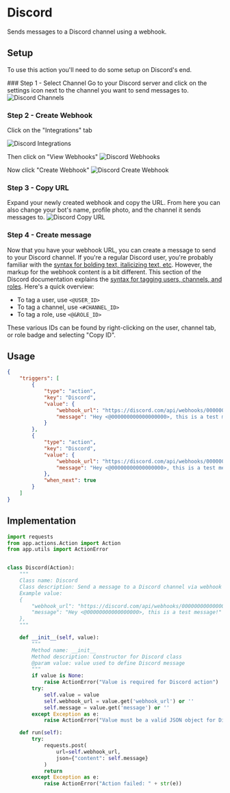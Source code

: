 

# Discord

Sends messages to a Discord channel using a webhook.

## Setup
To use this action you'll need to do some setup on Discord's end. 

<Steps>
### Step 1 - Select Channel
Go to your Discord server and click on the settings icon next to the channel you want to send messages to.

<Image src={DiscordChannels} alt="Discord Channels" width={200} height={100} />

### Step 2 - Create Webhook
Click on the "Integrations" tab

<Image src={DiscordIntegrations} alt="Discord Integrations" width={200} height={100} />

Then click on "View Webhooks"
<Image src={DiscordWebhooks} alt="Discord Webhooks" width={600} height={100} />

Now click "Create Webhook"
<Image src={DiscordCreateWebhook} alt="Discord Create Webhook" width={150} height={100} />

### Step 3 - Copy URL
Expand your newly created webhook and copy the URL.
From here you can also change your bot's name, profile photo, and the channel it sends messages to.
<Image src={DiscordCopyURL} alt="Discord Copy URL" width={600} height={100} />

### Step 4 - Create message
Now that you have your webhook URL, you can create a message to send to your Discord channel. 
If you're a regular Discord user, you're probably familiar with the [syntax for bolding text, italicizing text, etc](https://birdie0.github.io/discord-webhooks-guide/other/discord_markdown.html). 
However, the markup for the webhook content is a bit different. This section of the Discord documentation explains the [syntax for tagging users, channels, and roles](https://discord.com/developers/docs/reference#message-formatting). 
Here's a quick overview:
- To tag a user, use `<@USER_ID>`
- To tag a channel, use `<#CHANNEL_ID>`
- To tag a role, use `<@&ROLE_ID>`

These various IDs can be found by right-clicking on the user, channel tab, or role badge and selecting "Copy ID".

</Steps>

## Usage

```json copy filename="PTDL.json"
{
    "triggers": [
        {
            "type": "action",
            "key": "Discord",
            "value": {
                "webhook_url": "https://discord.com/api/webhooks/0000000000000000/wfeiurbvtrligutgiu",
                "message": "Hey <@000000000000000000>, this is a test message!"
            }
        },
        {
            "type": "action",
            "key": "Discord",
            "value": {
                "webhook_url": "https://discord.com/api/webhooks/00000000000000000/er3t5v4635g4rrt8",
                "message": "Hey <@00000000000000000>, this is a test message!"
            },
            "when_next": true
        }
    ]
}
```

## Implementation

```python
import requests
from app.actions.Action import Action
from app.utils import ActionError


class Discord(Action):
    """
    Class name: Discord
    Class description: Send a message to a Discord channel via webhook
    Example value:
    {
        "webhook_url": "https://discord.com/api/webhooks/00000000000000000/er3t5v4635g4rrt8",
        "message": "Hey <@00000000000000000>, this is a test message!"
    },
    """

    def __init__(self, value):
        """
        Method name: __init__
        Method description: Constructor for Discord class
        @param value: value used to define Discord message
        """
        if value is None:
            raise ActionError("Value is required for Discord action")
        try:
            self.value = value
            self.webhook_url = value.get('webhook_url') or ''
            self.message = value.get('message') or ''
        except Exception as e:
            raise ActionError("Value must be a valid JSON object for Discord action " + str(e))

    def run(self):
        try:
            requests.post(
                url=self.webhook_url,
                json={"content": self.message}
            )
            return
        except Exception as e:
            raise ActionError("Action failed: " + str(e))

```
